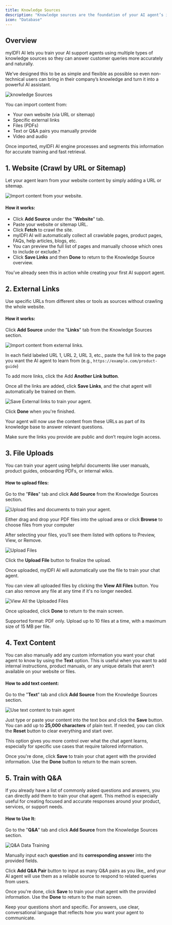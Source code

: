 ```yaml
---
title: Knowledge Sources
description: "Knowledge sources are the foundation of your AI agent’s intelligence. They provide the context your agent uses to understand user queries and respond accurately. In myIDFI AI, you can train your agent using various types of sources based on your existing content."
icon: "Database"
---
```


## Overview

myIDFI AI lets you train your AI support agents using multiple types of knowledge sources so they can answer customer queries more accurately and naturally.

We’ve designed this to be as simple and flexible as possible so even non-technical users can bring in their company’s knowledge and turn it into a powerful AI assistant.

<img 
  src="../images/knowledge_sources/knowledge_sources.webp" 
  alt="knowledge Sources" 
  className="rounded-xl border-4 border-blue-100 dark:border-blue-300"
/>

You can import content from:

- Your own website (via URL or sitemap)
- Specific external links
- Files (PDFs)
- Text or Q&A pairs you manually provide
- Video and audio


Once imported, myIDFI AI engine processes and segments this information for accurate training and fast retrieval.

##  1. Website (Crawl by URL or Sitemap)

Let your agent learn from your website content by simply adding a URL or sitemap.

<img 
  src="../images/knowledge_sources/start_with_your_website.webp" 
  alt="Import content from your website." 
  className="rounded-xl border-4 border-blue-100 dark:border-blue-300"
/>

#### How it works:

- Click **Add Source** under the "**Website**" tab.
- Paste your website or sitemap URL.
- Click **Fetch** to crawl the site.
- myIDFI AI will automatically collect all crawlable pages, product pages, FAQs, help articles, blogs, etc.
- You can preview the full list of pages and manually choose which ones to include or exclude.?
- Click **Save Links** and then **Done** to return to the Knowledge Source overview.

<Tip>You’ve already seen this in action while creating your first AI support agent.</Tip>

## 2. External Links

Use specific URLs from different sites or tools as sources without crawling the whole website.

#### How it works:

Click **Add Source** under the "**Links**" tab from the Knowledge Sources section.

<img 
  src="../images/knowledge_sources/external_links tab.webp" 
  alt="Import content from external links." 
  className="rounded-xl border-4 border-blue-100 dark:border-blue-300"
/>

In each field labeled URL 1, URL 2, URL 3, etc., paste the full link to the page you want the AI agent to learn from (e.g., `https://example.com/product-guide`)

To add more links, click the Add **Another Link button**.

Once all the links are added, click **Save Links**, and the chat agent will automatically be trained on them.

<img 
  src="../images/knowledge_sources/save_external_links.webp" 
  alt="Save External links to train your agent." 
  className="rounded-xl border-4 border-blue-100 dark:border-blue-300"
/>

Click **Done** when you're finished.

Your agent will now use the content from these URLs as part of its knowledge base to answer relevant questions.

<Info>Make sure the links you provide are public and don’t require login access.</Info>

## 3. File Uploads

You can train your agent using helpful documents like user manuals, product guides, onboarding PDFs, or internal wikis.

#### How to upload files:

Go to the "**Files**" tab and click **Add Source** from the Knowledge Sources section.

<img 
  src="../images/knowledge_sources/files.webp" 
  alt="Upload files and documents to train your agent." 
  className="rounded-xl border-4 border-blue-100 dark:border-blue-300"
/>


Either drag and drop your PDF files into the upload area or click **Browse** to choose files from your computer

After selecting your files, you’ll see them listed with options to Preview, View, or Remove.

<img 
  src="../images/knowledge_sources/upload_files.webp" 
  alt="Upload Files" 
  className="rounded-xl border-4 border-blue-100 dark:border-blue-300"
/>

Click the **Upload File** button to finalize the upload.

Once uploaded, myIDFI AI will automatically use the file to train your chat agent.

You can view all uploaded files by clicking the **View All Files** button. You can also remove any file at any time if it's no longer needed.

<img 
  src="../images/knowledge_sources/view_uploaded_files.webp" 
  alt="View All the Uploaded Files" 
  className="rounded-xl border-4 border-blue-100 dark:border-blue-300"
/>


Once uploaded, click **Done** to return to the main screen.

<Info>Supported format: PDF only. Upload up to 10 files at a time, with a maximum size of 15 MB per file.</Info>

## 4. Text Content
You can also manually add any custom information you want your chat agent to know by using the **Text** option. This is useful when you want to add internal instructions, product manuals, or any unique details that aren’t available on your website or files.

#### How to add text content:

Go to the "**Text**" tab and click **Add Source** from the Knowledge Sources section.

<img 
  src="../images/knowledge_sources/text.webp" 
  alt="Use text content to train agent" 
  className="rounded-xl border-4 border-blue-100 dark:border-blue-300"
/>

Just type or paste your content into the text box and click the **Save** button. You can add up to **25,000 characters** of plain text. If needed, you can click the **Reset** button to clear everything and start over.

This option gives you more control over what the chat agent learns, especially for specific use cases that require tailored information.

Once you're done, click **Save** to train your chat agent with the provided information. Use the **Done** button to return to the main screen.

## 5. Train with Q&A

If you already have a list of commonly asked questions and answers, you can directly add them to train your chat agent. This method is especially useful for creating focused and accurate responses around your product, services, or support needs.

#### How to Use It:

Go to the "**Q&A**" tab and click **Add Source** from the Knowledge Sources section.

<img 
  src="../images/knowledge_sources/train_with_Q&A.webp" 
  alt="Q&A Data Training" 
  className="rounded-xl border-4 border-blue-100 dark:border-blue-300"
/>

Manually input each **question** and its **corresponding answer** into the provided fields.

Click **Add Q&A Pair** button to input as many Q&A pairs as you like,, and your AI agent will use them as a reliable source to respond to related queries from users.

Once you're done, click **Save** to train your chat agent with the provided information. Use the **Done** to return to the main screen.


<Tip>Keep your questions short and specific. For answers, use clear, conversational language that reflects how you want your agent to communicate.</Tip>

